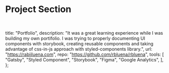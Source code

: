 
<Meta title="Design System/Organisms/Project" component={Project} />

# Project Section

<br />

  title: "Portfolio",
  description:
    "It was a great learning experience while I was building my own portifolio. I was trying to properly documenting UI components with storybook, creating reusable components and taking advantage of css-in-js approach with styled-components library.",
  url: "https://rabiiluena.com",
  repo: "https://github.com/rbluena/rbluena",
  tools: [
    "Gatsby",
    "Styled Component",
    "Storybook",
    "Figma",
    "Google Analytics",
  ],
};

<Canvas>
  <Story name="Project">
    <Project project={data} />
  </Story>
</Canvas>
